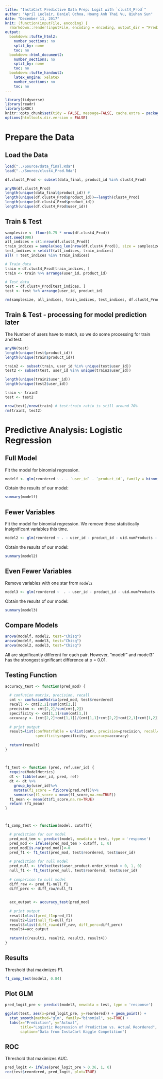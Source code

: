 ```yaml
---
title: "InstaCart Predictive Data Prep: Logit with `clust4_Prod`"
author: "April Leclair, Daniel Ochoa, Hoang Anh Thai Vu, Qiuhan Sun"
date: "December 11, 2017"
knit: (function(inputFile, encoding) {
  rmarkdown::render(inputFile, encoding = encoding, output_dir = "PredictiveAnalysis_HTML_Output") })
output:
  bookdown::tufte_html2:
    number_sections: no
    split_by: none
    toc: no
  bookdown::html_document2:
    number_sections: no
    split_by: none
    toc: no
  bookdown::tufte_handout2:
    latex_engine: xelatex
    number_sections: no
    toc: no
---
```


```r
library(tidyverse)
library(readr)
library(pROC)
knitr::opts_chunk$set(tidy = FALSE, message=FALSE, cache.extra = packageVersion('tufte'))
options(htmltools.dir.version = FALSE)
```



# Prepare the Data

## Load the Data

```r
load("../Source/data_final.Rda")
load("../Source/clust4_Prod.Rda")
```


```r
df.clust4_Prod <- subset(data_final, product_id %in% clust4_Prod)  
```


```r
anyNA(df.clust4_Prod)
length(unique(data_final$product_id)) # 
length(unique(df.clust4_Prod$product_id))==length(clust4_Prod)
length(unique(df.clust4_Prod$product_id))
length(unique(df.clust4_Prod$user_id))
```


## Train & Test

```r
samplesize <- floor(0.75 * nrow(df.clust4_Prod))
set.seed(098)
all_indices = c(1:nrow(df.clust4_Prod))
train_indices = sample(seq_len(nrow(df.clust4_Prod)), size = samplesize)
test_indices = setdiff(all_indices, train_indices)
all( ! test_indices %in% train_indices)

# Train_data
train = df.clust4_Prod[train_indices, ]
train <- train %>% arrange(user_id, product_id)

# Test_data
test = df.clust4_Prod[test_indices, ] 
test <- test %>% arrange(user_id, product_id)

rm(samplesize, all_indices, train_indices, test_indices, df.clust4_Prod)
```

## Train & Test - processing for model prediction later

The Number of users have to match, so we do some processing for train and test.

```r
anyNA(test)
length(unique(test$product_id))
length(unique(train$product_id))

train2 <- subset(train, user_id %in% unique(test$user_id))
test2 <- subset(test, user_id %in% unique(train2$user_id))

length(unique(train2$user_id))
length(unique(test2$user_id))

train <- train2
test <- test2

nrow(test)/nrow(train) # test:train ratio is still around 70%
rm(train2, test2)
```


# Predictive Analysis: Logistic Regression

## Full Model 

Fit the model for binomial regression.

```r
modelf <- glm(reordered ~ . - `user_id` - `product_id`, family = binomial(link = 'logit'), data = train)
```

Obtain the results of our model:
```r
summary(modelf)
```

## Fewer Variables

Fit the model for binomial regression. We remove these statistically insignificant variables this time.

```r
model2 <- glm(reordered ~ . - user_id - product_id - uid.numProducts - uid.reorderProducts - uid.maxDaysSince - uid.aveHr - uid.sdHr - uid.aveDow - uid.sdDow - uid.pantry_distr - uid.bakery_distr, family = binomial(link = 'logit'), data = train)
```

Obtain the results of our model:
```r
summary(model2)
```

## Even Fewer Variables

Remove variables with one star from `model2`

```r
model3 <- glm(reordered ~  . - user_id - product_id - uid.numProducts - uid.reorderProducts - uid.maxDaysSince - uid.aveHr - uid.sdHr - uid.aveDow - uid.sdDow - uid.pantry_distr - uid.snacks_distr - uid.frozen_distr - uid.bakery_distr, family = binomial(link = 'logit'), data = train)
```


Obtain the results of our model:
```r
summary(model3)
```

## Compare Models

```r
anova(modelf, model2, test="Chisq")
anova(modelf, model3, test="Chisq")
anova(model2, model3, test="Chisq")
```

All are significantly different for each pair. However, "modelf" and model3" has the strongest significant difference at p = 0.01.


## Testing Function

```r
accuracy_test <- function(pred_mod) {
  
  # confusion matrix, precision, recall
  cmt <- confusionMatrix(pred_mod, test$reordered)
  recall <- cmt[2,2]/sum(cmt[2,])
  precision <- cmt[2,2]/sum(cmt[,2])
  specificity <- cmt[1,1]/sum(cmt[1,])
  accuracy <- (cmt[2,2]+cmt[1,1])/(cmt[1,1]+cmt[2,2]+cmt[2,1]+cmt[1,2])
  
  # print output
  result=list(confMatrTable = unlist(cmt), precision=precision, recall=recall,
              specificity=specificity, accuracy=accuracy)
  
  return(result)
}
  
  
  
f1_test <- function (pred, ref,user_id) {
  require(ModelMetrics)
  dt <- tibble(user_id, pred, ref)
  dt <- dt %>%
    group_by(user_id)%>%
    mutate(f1_score = f1Score(pred,ref))%>%
    summarise(f1_score = mean(f1_score,na.rm=TRUE))
  f1_mean <- mean(dt$f1_score,na.rm=TRUE)
  return (f1_mean)
}



f1_comp_test <- function(model, cutoff){

  # prediction for our model
  pred_mod_tem <- predict(model, newdata = test, type = 'response')
  pred_mod <- ifelse(pred_mod_tem > cutoff, 1, 0)
  pred_mod[is.na(pred_mod)]<-0
  pred_f1 <- f1_test(pred_mod, test$reordered, test$user_id)
  
  # prediction for null model
  pred_null <- ifelse(test$user_product.order_streak > 0, 1, 0)
  null_f1 <- f1_test(pred_null, test$reordered, test$user_id)
  
  # comparison to null model
  diff_raw <- pred_f1-null_f1
  diff_perc <- diff_raw/null_f1
  
  
  acc_output <- accuracy_test(pred_mod)
  
  # print output
  result1=list(pred_f1=pred_f1)
  result2=list(null_f1=null_f1)
  result3=list(diff_raw=diff_raw, diff_perc=diff_perc)
  result4=acc_output
  
  return(c(result1, result2, result3, result4))
}
```


## Results

Threshold that maximizes F1.

```r
f1_comp_test(model3, 0.84)
```


## Plot GLM

```r
pred_logit_pre <- predict(model3, newdata = test, type = 'response')

ggplot(test, aes(x=pred_logit_pre, y=reordered)) + geom_point() +
  stat_smooth(method="glm", family="binomial", se=TRUE) +
  labs(x="Prediction", y="Actual",
       title="Logistic Regression of Prediction vs. Actual Reordered",
       caption="Data from InstaCart Kaggle Competition")
```


## ROC

Threshold that maximizes AUC.

```r
pred_logit <- ifelse(pred_logit_pre > 0.36, 1, 0)
roc(test$reordered, pred_logit, plot=TRUE)
```